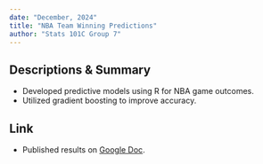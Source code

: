 ```yaml
---
date: "December, 2024"
title: "NBA Team Winning Predictions"
author: "Stats 101C Group 7"
---
```


## Descriptions & Summary
- Developed predictive models using R for NBA game outcomes.  
- Utilized gradient boosting to improve accuracy.  

## Link
- Published results on [Google Doc](https://docs.google.com/document/u/2/d/e/2PACX-1vTLgZRRU3R-WH2kohtdtXz-ICo17u9AQGi_a4j3T4nTuD3JMPP-p_LvFRxRZyefcQ/pub).  
